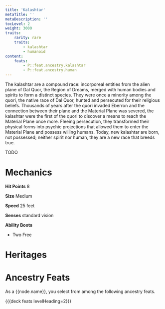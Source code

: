 ```yaml
---
title: 'Kalashtar'
metaTitle: ''
metaDescription: ''
tocLevel: 2
weight: 3000
traits:
    rarity: rare
    traits:
        - kalashtar
        - humanoid
content:
    feats:
        - P::feat.ancestry.kalashtar
        - P::feat.ancestry.human
---
```


The kalashtar are a compound race: incorporeal entities from the alien plane of Dal Quor, the Region of Dreams, merged with human bodies and spirits to form a distinct species. They were once a minority among the quori, the native race of Dal Quor, hunted and persecuted for their religious beliefs. Thousands of years after the quori invaded Eberron and the connection between their plane and the Material Plane was severed, the kalashtar were the first of the quori to discover a means to reach the Material Plane once more. Fleeing persecution, they transformed their physical forms into psychic projections that allowed them to enter the Material Plane and possess willing humans. Today, new kalashtar are born, not possessed; neither spirit nor human, they are a new race that breeds true.

TODO

# Mechanics

**Hit Points** 8

**Size** Medium

**Speed** 25 feet

**Senses** standard vision

**Ability Boots**

-   Two Free

# Heritages

# Ancestry Feats

As a {{node.name}}, you select from among the following ancestry feats.

{{{deck feats levelHeading=2}}}
